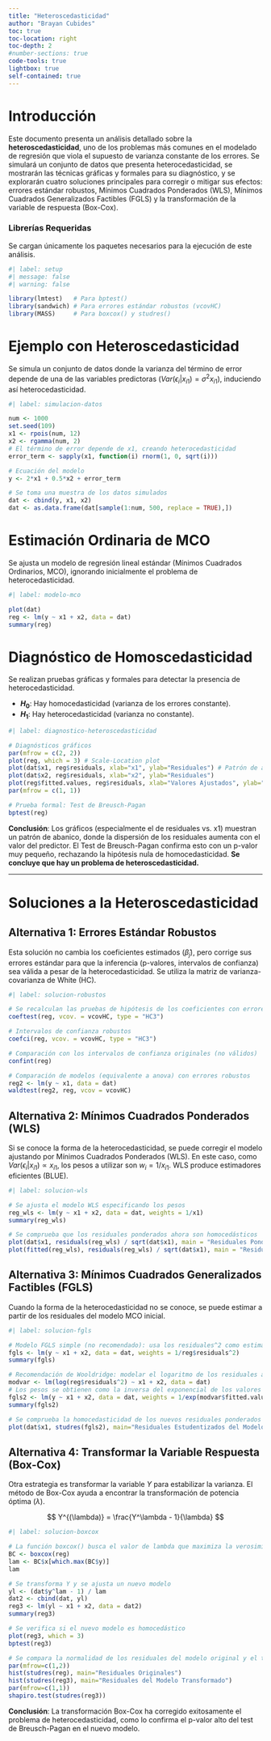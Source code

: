 ```yaml
---
title: "Heteroscedasticidad"
author: "Brayan Cubides"
toc: true
toc-location: right
toc-depth: 2
#number-sections: true
code-tools: true
lightbox: true
self-contained: true   
---
```


# Introducción

Este documento presenta un análisis detallado sobre la **heteroscedasticidad**, uno de los problemas más comunes en el modelado de regresión que viola el supuesto de varianza constante de los errores. Se simulará un conjunto de datos que presenta heterocedasticidad, se mostrarán las técnicas gráficas y formales para su diagnóstico, y se explorarán cuatro soluciones principales para corregir o mitigar sus efectos: errores estándar robustos, Mínimos Cuadrados Ponderados (WLS), Mínimos Cuadrados Generalizados Factibles (FGLS) y la transformación de la variable de respuesta (Box-Cox).

### Librerías Requeridas

Se cargan únicamente los paquetes necesarios para la ejecución de este análisis.

```r
#| label: setup
#| message: false
#| warning: false

library(lmtest)   # Para bptest()
library(sandwich) # Para errores estándar robustos (vcovHC)
library(MASS)     # Para boxcox() y studres()
```

# Ejemplo con Heteroscedasticidad

Se simula un conjunto de datos donde la varianza del término de error depende de una de las variables predictoras ($Var(\epsilon_i | x_{i1}) = \sigma^2 x_{i1}$), induciendo así heterocedasticidad.

```r
#| label: simulacion-datos

num <- 1000
set.seed(109)
x1 <- rpois(num, 12)
x2 <- rgamma(num, 2)
# El término de error depende de x1, creando heterocedasticidad
error_term <- sapply(x1, function(i) rnorm(1, 0, sqrt(i))) 

# Ecuación del modelo
y <- 2*x1 + 0.5*x2 + error_term

# Se toma una muestra de los datos simulados
dat <- cbind(y, x1, x2)
dat <- as.data.frame(dat[sample(1:num, 500, replace = TRUE),])
```

# Estimación Ordinaria de MCO

Se ajusta un modelo de regresión lineal estándar (Mínimos Cuadrados Ordinarios, MCO), ignorando inicialmente el problema de heterocedasticidad.

```r
#| label: modelo-mco

plot(dat)
reg <- lm(y ~ x1 + x2, data = dat)
summary(reg)
```

# Diagnóstico de Homoscedasticidad

Se realizan pruebas gráficas y formales para detectar la presencia de heterocedasticidad.

-   **$H_0$**: Hay homocedasticidad (varianza de los errores constante).
-   **$H_1$**: Hay heterocedasticidad (varianza no constante).

```r
#| label: diagnostico-heteroscedasticidad

# Diagnósticos gráficos
par(mfrow = c(2, 2))
plot(reg, which = 3) # Scale-Location plot
plot(dat$x1, reg$residuals, xlab="x1", ylab="Residuales") # Patrón de abanico
plot(dat$x2, reg$residuals, xlab="x2", ylab="Residuales")
plot(reg$fitted.values, reg$residuals, xlab="Valores Ajustados", ylab="Residuales")
par(mfrow = c(1, 1))

# Prueba formal: Test de Breusch-Pagan
bptest(reg)
```
**Conclusión**: Los gráficos (especialmente el de residuales vs. x1) muestran un patrón de abanico, donde la dispersión de los residuales aumenta con el valor del predictor. El Test de Breusch-Pagan confirma esto con un p-valor muy pequeño, rechazando la hipótesis nula de homocedasticidad. **Se concluye que hay un problema de heteroscedasticidad.**

---

# Soluciones a la Heteroscedasticidad

## Alternativa 1: Errores Estándar Robustos

Esta solución no cambia los coeficientes estimados ($\hat{\beta}_j$), pero corrige sus errores estándar para que la inferencia (p-valores, intervalos de confianza) sea válida a pesar de la heterocedasticidad. Se utiliza la matriz de varianza-covarianza de White (HC).

```r
#| label: solucion-robustos

# Se recalculan las pruebas de hipótesis de los coeficientes con errores robustos
coeftest(reg, vcov. = vcovHC, type = "HC3")

# Intervalos de confianza robustos
coefci(reg, vcov. = vcovHC, type = "HC3")

# Comparación con los intervalos de confianza originales (no válidos)
confint(reg)

# Comparación de modelos (equivalente a anova) con errores robustos
reg2 <- lm(y ~ x1, data = dat)
waldtest(reg2, reg, vcov = vcovHC)
```

## Alternativa 2: Mínimos Cuadrados Ponderados (WLS)

Si se conoce la forma de la heterocedasticidad, se puede corregir el modelo ajustando por Mínimos Cuadrados Ponderados (WLS). En este caso, como $Var(\epsilon_i | x_{i1}) \propto x_{i1}$, los pesos a utilizar son $w_i = 1/x_{i1}$. WLS produce estimadores eficientes (BLUE).

```r
#| label: solucion-wls

# Se ajusta el modelo WLS especificando los pesos
reg_wls <- lm(y ~ x1 + x2, data = dat, weights = 1/x1)
summary(reg_wls)

# Se comprueba que los residuales ponderados ahora son homocedásticos
plot(dat$x1, residuals(reg_wls) / sqrt(dat$x1), main = "Residuales Ponderados vs. x1")
plot(fitted(reg_wls), residuals(reg_wls) / sqrt(dat$x1), main = "Residuales Ponderados vs. Ajustados")
```

## Alternativa 3: Mínimos Cuadrados Generalizados Factibles (FGLS)

Cuando la forma de la heterocedasticidad no se conoce, se puede estimar a partir de los residuales del modelo MCO inicial.

```r
#| label: solucion-fgls

# Modelo FGLS simple (no recomendado): usa los residuales^2 como estimación de la varianza
fgls <- lm(y ~ x1 + x2, data = dat, weights = 1/reg$residuals^2) 
summary(fgls)

# Recomendación de Wooldridge: modelar el logaritmo de los residuales al cuadrado
modvar <- lm(log(reg$residuals^2) ~ x1 + x2, data = dat)
# Los pesos se obtienen como la inversa del exponencial de los valores ajustados de este modelo
fgls2 <- lm(y ~ x1 + x2, data = dat, weights = 1/exp(modvar$fitted.values))
summary(fgls2)

# Se comprueba la homocedasticidad de los nuevos residuales ponderados
plot(dat$x1, studres(fgls2), main="Residuales Estudentizados del Modelo FGLS (Wooldridge)")
```

## Alternativa 4: Transformar la Variable Respuesta (Box-Cox)

Otra estrategia es transformar la variable $Y$ para estabilizar la varianza. El método de Box-Cox ayuda a encontrar la transformación de potencia óptima ($\lambda$).

$$
Y^{(\lambda)} = \frac{Y^\lambda - 1}{\lambda}
$$

```r
#| label: solucion-boxcox

# La función boxcox() busca el valor de lambda que maximiza la verosimilitud
BC <- boxcox(reg)
lam <- BC$x[which.max(BC$y)]
lam

# Se transforma Y y se ajusta un nuevo modelo
yl <- (dat$y^lam - 1) / lam
dat2 <- cbind(dat, yl)
reg3 <- lm(yl ~ x1 + x2, data = dat2)
summary(reg3)

# Se verifica si el nuevo modelo es homocedástico
plot(reg3, which = 3)
bptest(reg3)

# Se compara la normalidad de los residuales del modelo original y el transformado
par(mfrow=c(1,2))
hist(studres(reg), main="Residuales Originales")
hist(studres(reg3), main="Residuales del Modelo Transformado")
par(mfrow=c(1,1))
shapiro.test(studres(reg3))
```
**Conclusión**: La transformación Box-Cox ha corregido exitosamente el problema de heterocedasticidad, como lo confirma el p-valor alto del test de Breusch-Pagan en el nuevo modelo.